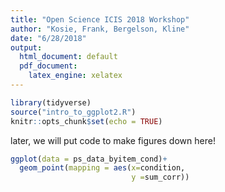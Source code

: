 ```yaml
---
title: "Open Science ICIS 2018 Workshop"
author: "Kosie, Frank, Bergelson, Kline"
date: "6/28/2018"
output:
  html_document: default
  pdf_document: 
    latex_engine: xelatex
---
```


```r
library(tidyverse)
source("intro_to_ggplot2.R")
knitr::opts_chunk$set(echo = TRUE)
```


later, we will put code to make figures down here!

<!-- eb: some setting is off, when i knit before it made but then deleted an rmarkwdown_reports_files directory,
can't figure it out right now, wanna show folks the .png file that gets rendered-->

```r
ggplot(data = ps_data_byitem_cond)+
  geom_point(mapping = aes(x=condition,
                           y =sum_corr))

```


